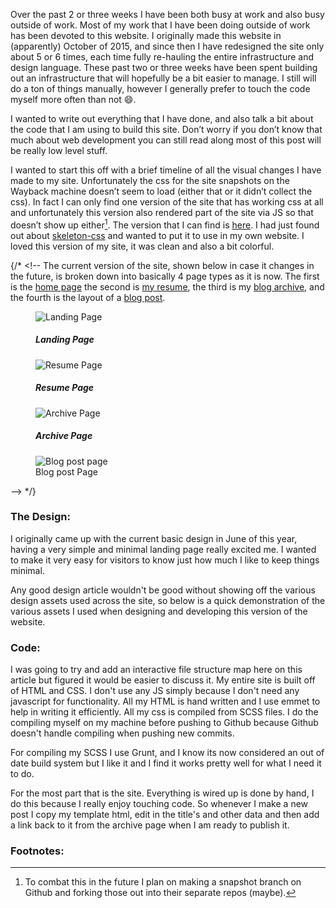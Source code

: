 
Over the past 2 or three weeks I have been both busy at work and also busy
outside of work. Most of my work that I have been doing outside of work has been
devoted to this website. I originally made this website in (apparently) October
of 2015, and since then I have redesigned the site only about 5 or 6 times, each
time fully re-hauling the entire infrastructure and design language. These past
two or three weeks have been spent building out an infrastructure that will
hopefully be a bit easier to manage. I still will do a ton of things manually,
however I generally prefer to touch the code myself more often than not 😄.

I wanted to write out everything that I have done, and also talk a bit about the
code that I am using to build this site. Don’t worry if you don’t know that much
about web development you can still read along most of this post will be really
low level stuff.

I wanted to start this off with a brief timeline of all the visual changes I
have made to my site. Unfortunately the css for the site snapshots on the
Wayback machine doesn’t seem to load (either that or it didn’t collect the css).
In fact I can only find one version of the site that has working css at all and
unfortunately this version also rendered part of the site via JS so that doesn’t
show up either[^1]. The version that I can find is
[here](http://web.archive.org/web/20160111084107/http://matthamlin.me/). I had
just found out about <a href="//getskeleton.com">skeleton-css</a> and wanted to
put it to use in my own website. I loved this version of my site, it was clean
and also a bit colorful.

{/* <!-- The current version of the site, shown below in case it changes in the
future, is broken down into basically 4 page types as it is now. The first is
the <a href="#image1" class="link">home page</a> the second is
<a href="#image2" class="link">my resume</a>, the third is my
<a href="#image3" class="link">blog archive</a>, and the fourth is the layout of
a <a href="#image4" class="link">blog post</a>.

<figure class="figure" id="image1">
  <img src="../../../../../static/images/posts/landing.png" alt="Landing Page" class="img" />
  <figcaption class="horizontal--center">
      <h5>Landing Page</h5>
  </figcaption>
</figure>
<figure class="figure" id="image2">
  <img src="../../../../../static/images/posts/resume.png" alt="Resume Page" class="img" />
  <figcaption class="horizontal--center">
      <h5>Resume Page</h5>
  </figcaption>
</figure>
<figure class="figure" id="image3">
  <img src="../../../../../static/images/posts/archive.png" alt="Archive Page" class="img" />
  <figcaption class="horizontal--center">
      <h5>Archive Page</h5>
  </figcaption>
</figure>
<figure class="figure" id="image4">
  <img src="../../../../../static/images/posts/post.png" alt="Blog post page" class="img" />
  <figcaption class="horizontal--center">
      Blog post Page
  </figcaption>
</figure> --> */}

### The Design:

I originally came up with the current basic design in June of this year, having
a very simple and minimal landing page really excited me. I wanted to make it
very easy for visitors to know just how much I like to keep things minimal.

Any good design article wouldn't be good without showing off the various design
assets used across the site, so below is a quick demonstration of the various
assets I used when designing and developing this version of the website.

### Code:

I was going to try and add an interactive file structure map here on this
article but figured it would be easier to discuss it. My entire site is built
off of HTML and CSS. I don't use any JS simply because I don't need any
javascript for functionality. All my HTML is hand written and I use emmet to
help in writing it efficiently. All my css is compiled from SCSS files. I do the
compiling myself on my machine before pushing to Github because Github doesn't
handle compiling when pushing new commits.

For compiling my SCSS I use Grunt, and I know its now considered an out of date
build system but I like it and I find it works pretty well for what I need it to
do.

For the most part that is the site. Everything is wired up is done by hand, I do
this because I really enjoy touching code. So whenever I make a new post I copy
my template html, edit in the title's and other data and then add a link back to
it from the archive page when I am ready to publish it.

### Footnotes:

[^1]:
    To combat this in the future I plan on making a snapshot branch on Github
    and forking those out into their separate repos (maybe).
